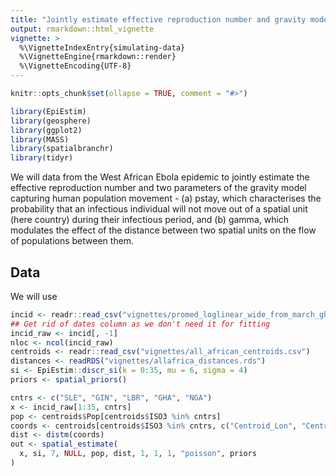```yaml
---
title: "Jointly estimate effective reproduction number and gravity model parameters"
output: rmarkdown::html_vignette
vignette: >
  %\VignetteIndexEntry{simulating-data}
  %\VignetteEngine{rmarkdown::render}
  %\VignetteEncoding{UTF-8}
---
```


```r
knitr::opts_chunk$set(ollapse = TRUE, comment = "#>")
```

```r
library(EpiEstim)
library(geosphere)
library(ggplot2)
library(MASS)
library(spatialbranchr)
library(tidyr)
```

We will data from the West African Ebola epidemic to jointly estimate
the effective reproduction number and two parameters of the gravity
model capturing human population movement - (a) pstay, which characterises the probability that an
infectious individual will not move out of a spatial unit (here
country) during their infectious period, and (b) gamma, which
modulates the effect of the distance between two spatial units on the
flow of populations between them.


## Data

We will use 

```r
incid <- readr::read_csv("vignettes/promed_loglinear_wide_from_march_ghana_fixed.csv")
## Get rid of dates column as we don't need it for fitting
incid_raw <- incid[, -1]
nloc <- ncol(incid_raw)
centroids <- readr::read_csv("vignettes/all_african_centroids.csv")
distances <- readRDS("vignettes/allafrica_distances.rds")
si <- EpiEstim::discr_si(k = 0:35, mu = 6, sigma = 4)
priors <- spatial_priors()

cntrs <- c("SLE", "GIN", "LBR", "GHA", "NGA")
x <- incid_raw[1:35, cntrs]
pop <- centroids$Pop[centroids$ISO3 %in% cntrs]
coords <- centroids[centroids$ISO3 %in% cntrs, c("Centroid_Lon", "Centroid_Lat")]
dist <- distm(coords)
out <- spatial_estimate(
  x, si, 7, NULL, pop, dist, 1, 1, 1, "poisson", priors
)

```
